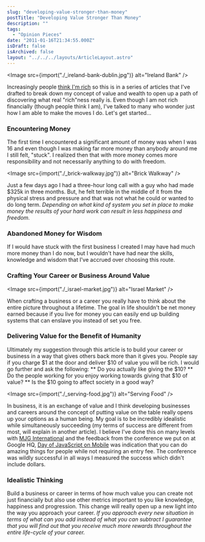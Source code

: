```yaml
---
slug: "developing-value-stronger-than-money"
postTitle: "Developing Value Stronger Than Money"
description: ""
tags:
  - "Opinion Pieces"
date: "2011-01-16T21:34:55.000Z"
isDraft: false
isArchived: false
layout: "../../../layouts/ArticleLayout.astro"
---
```



<Image src={import("./_ireland-bank-dublin.jpg")} alt="Ireland Bank" />

Increasingly people [think I'm rich](/articles/are-you-rich/) so this is in a series of articles that I've drafted to break down my concept of value and wealth to open up a path of discovering what real "rich"ness really is. Even though I am not rich financially (though people think I am), I've talked to many who wonder just how I am able to make the moves I do. Let's get started...

### Encountering Money

The first time I encountered a significant amount of money was when I was 16 and even though I was making far more money than anybody around me I still felt, "stuck". I realized then that with more money comes more responsibility and not necessarily anything to do with freedom.

<Image src={import("./_brick-walkway.jpg")} alt="Brick Walkway" />

Just a few days ago I had a three-hour long call with a guy who had made $325k in three months. But, he felt terrible in the middle of it from the physical stress and pressure and that was not what he could or wanted to do long term. _Depending on what kind of system you set in place to make money the results of your hard work can result in less happiness and freedom._

### Abandoned Money for Wisdom

If I would have stuck with the first business I created I may have had much more money than I do now, but I wouldn't have had near the skills, knowledge and wisdom that I've accrued over choosing this route.

### Crafting Your Career or Business Around Value

<Image src={import("./_israel-market.jpg")} alt="Israel Market" />

When crafting a business or a career you really have to think about the entire picture throughout a lifetime. The goal in life shouldn't be net money earned because if you live for money you can easily end up building systems that can enslave you instead of set you free.

### Delivering Value for the Benefit of Humanity

Ultimately my suggestion through this article is to build your career or business in a way that gives others back more than it gives you. People say if you charge $1 at the door and deliver $10 of value you will be rich. I would go further and ask the following: ** Do you actually like giving the $10? ** Do the people working for you enjoy working towards giving that $10 of value? \*\* Is the $10 going to affect society in a good way?

<Image src={import("./_serving-food.jpg")} alt="Serving Food" />

In business, it is an exchange of value and I think developing businesses and careers around the concept of putting value on the table really opens up your options as a human being. My goal is to be incredibly idealistic while simultaneously succeeding (my terms of success are different from most, will explain in another article). I believe I've done this on many levels with [MJG International](https://www.mjg.in) and the feedback from the conference we put on at Google HQ, [Day of JavaScript on Mobile](http://thenextweb.com/mobile/2011/01/31/googles-free-day-of-javascript-on-mobile) was indication that you can do amazing things for people while not requiring an entry fee. The conference was wildly successful in all ways I measured the success which didn't include dollars.

### Idealistic Thinking

Build a business or career in terms of how much value you can create not just financially but also use other metrics important to you like knowledge, happiness and progression. This change will really open up a new light into the way you approach your career. _If you approach every new situation in terms of what can you add instead of what you can subtract I guarantee that you will find out that you receive much more rewards throughout the entire life-cycle of your career._
